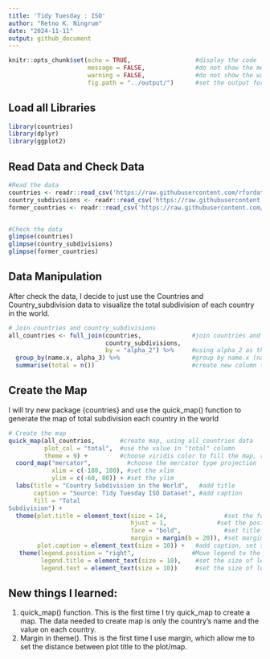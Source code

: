 ```yaml
---
title: 'Tidy Tuesday : ISO'
author: "Retno K. Ningrum"
date: "2024-11-11"
output: github_document
---
```



```r
knitr::opts_chunk$set(echo = TRUE,                  #display the code
                      message = FALSE,              #do not show the message
                      warning = FALSE,              #do not show the warning
                      fig.path = "../output/")      #set the output for image
```

## Load all Libraries
```r
library(countries)
library(dplyr)
library(ggplot2)

```

## Read Data and Check Data
```r

#Read the data
countries <- readr::read_csv('https://raw.githubusercontent.com/rfordatascience/tidytuesday/master/data/2024/2024-11-12/countries.csv')
country_subdivisions <- readr::read_csv('https://raw.githubusercontent.com/rfordatascience/tidytuesday/master/data/2024/2024-11-12/country_subdivisions.csv')
former_countries <- readr::read_csv('https://raw.githubusercontent.com/rfordatascience/tidytuesday/master/data/2024/2024-11-12/former_countries.csv')


#Check the data
glimpse(countries)
glimpse(country_subdivisions)
glimpse(former_countries)

```

## Data Manipulation
After check the data, I decide to just use the Countries and Country_subdivision data to visualize the total subdivision of each country in the world.
```r
# Join countries and country_subdivisions
all_countries <- full_join(countries,              #join countries and country_subdivision dataset
                           country_subdivisions, 
                           by = "alpha_2") %>%     #using alpha_2 as the reference to join the dataset
  group_by(name.x, alpha_3) %>%                    #group by name.x (name country) and alpha_3
  summarise(total = n())                           #create new column to store the total row found

```
## Create the Map
I will try new package {countries} and use the quick_map() function to generate the map of total subdivision each country in the world
```r
# Create the map
quick_map(all_countries,       #create map, using all_countries data
          plot_col = "total",  #use the value in "total" column 
          theme = 9) +         #choose viridis color to fill the map, represent total value
  coord_map("mercator",          #choose the mercator type projection  
            xlim = c(-180, 180), #set the xlim
            ylim = c(-60, 80)) + #set the ylim
  labs(title = "Country Subdivision in the World",   #add title
       caption = "Source: Tidy Tuesday ISO Dataset", #add caption
       fill = "Total                                       
Subdivision") +
  theme(plot.title = element_text(size = 14,                #set the font size of the title
                                  hjust = 1,              #set the position of title
                                  face = "bold",            #set title into bold
                                  margin = margin(b = 20)), #set margin between title and map
        plot.caption = element_text(size = 10)) +   #add caption, set size
   theme(legend.position = "right",                #Move legend to the right
         legend.title = element_text(size = 10),    #set the size of legend title
         legend.text = element_text(size = 10))     #set the size of legend text

```

## New things I learned:  
1. quick_map() function. This is the first time I try quick_map to create a map. The data needed to create map is only the country's name and the value on each country.  
2. Margin in theme(). This is the first time I use margin, which allow me to set the distance between plot title to the plot/map. 

